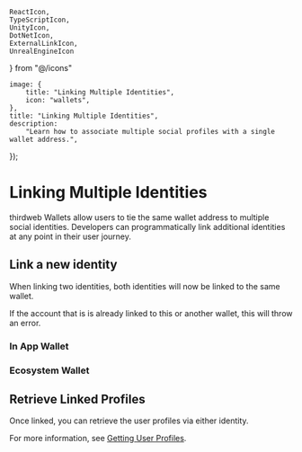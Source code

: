     ReactIcon,
    TypeScriptIcon,
    UnityIcon,
    DotNetIcon,
    ExternalLinkIcon,
    UnrealEngineIcon
} from "@/icons"

	image: {
		title: "Linking Multiple Identities",
		icon: "wallets",
	},
	title: "Linking Multiple Identities",
	description:
		"Learn how to associate multiple social profiles with a single wallet address.",
});

# Linking Multiple Identities

thirdweb Wallets allow users to tie the same wallet address to multiple social identities. Developers can programmatically link additional identities at any point in their user journey.

## Link a new identity

When linking two identities, both identities will now be linked to the same wallet.

<Callout variant='info' title='Linking a pre-existing identity'>
	If the account that is  is already linked to this or another wallet, this will 	throw an error.
</Callout>


### In App Wallet

<div className="my-4 grid gap-2 md:grid-cols-2 lg:grid-cols-3">
    <ArticleIconCard
        title="TypeScript"
        icon={TypeScriptIcon}
        href="/typescript/v5/linkProfile"
    />
    <ArticleIconCard
        title="React"
        icon={ReactIcon}
        href="/react/v5/useLinkProfile"
    />
    <ArticleIconCard
        title="React Native"
        icon={ReactIcon}
        href="/react-native/v5/useLinkProfile"
    />
	<ArticleIconCard
        title=".NET"
        icon={DotNetIcon}
        href="/dotnet/wallets/providers/in-app-wallet#linking-accounts"
    />
    <ArticleIconCard
        title="Unity"
        icon={UnityIcon}
        href="/unity/v5/wallets/in-app-wallet#account-linking"
    />
</div>

### Ecosystem Wallet

<div className="my-4 grid gap-2 md:grid-cols-2 lg:grid-cols-3">
     <ArticleIconCard
        title="TypeScript"
        icon={TypeScriptIcon}
        href="/typescript/v5/linkProfile"
    />
    <ArticleIconCard
        title="React"
        icon={ReactIcon}
        href="/react/v5/useLinkProfile"
    />
    <ArticleIconCard
        title="React Native"
        icon={ReactIcon}
        href="/react-native/v5/useLinkProfile"
    />
	<ArticleIconCard
        title=".NET"
        icon={DotNetIcon}
        href="/dotnet/wallets/providers/ecosystem-wallet#linking-accounts"
    />
    <ArticleIconCard
        title="Unity"
        icon={UnityIcon}
        href="/unity/v5/wallets/ecosystem-wallet#account-linking"
    />
</div>


## Retrieve Linked Profiles

Once linked, you can retrieve the user profiles via either identity.

For more information, see [Getting User Profiles](/connect/wallet/user-management/get-user-profiles).
